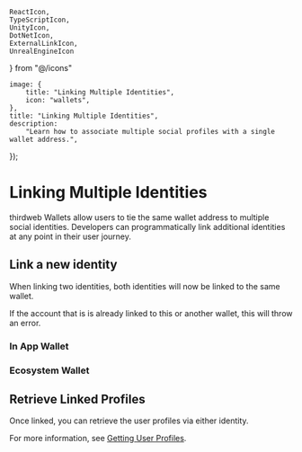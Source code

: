     ReactIcon,
    TypeScriptIcon,
    UnityIcon,
    DotNetIcon,
    ExternalLinkIcon,
    UnrealEngineIcon
} from "@/icons"

	image: {
		title: "Linking Multiple Identities",
		icon: "wallets",
	},
	title: "Linking Multiple Identities",
	description:
		"Learn how to associate multiple social profiles with a single wallet address.",
});

# Linking Multiple Identities

thirdweb Wallets allow users to tie the same wallet address to multiple social identities. Developers can programmatically link additional identities at any point in their user journey.

## Link a new identity

When linking two identities, both identities will now be linked to the same wallet.

<Callout variant='info' title='Linking a pre-existing identity'>
	If the account that is  is already linked to this or another wallet, this will 	throw an error.
</Callout>


### In App Wallet

<div className="my-4 grid gap-2 md:grid-cols-2 lg:grid-cols-3">
    <ArticleIconCard
        title="TypeScript"
        icon={TypeScriptIcon}
        href="/typescript/v5/linkProfile"
    />
    <ArticleIconCard
        title="React"
        icon={ReactIcon}
        href="/react/v5/useLinkProfile"
    />
    <ArticleIconCard
        title="React Native"
        icon={ReactIcon}
        href="/react-native/v5/useLinkProfile"
    />
	<ArticleIconCard
        title=".NET"
        icon={DotNetIcon}
        href="/dotnet/wallets/providers/in-app-wallet#linking-accounts"
    />
    <ArticleIconCard
        title="Unity"
        icon={UnityIcon}
        href="/unity/v5/wallets/in-app-wallet#account-linking"
    />
</div>

### Ecosystem Wallet

<div className="my-4 grid gap-2 md:grid-cols-2 lg:grid-cols-3">
     <ArticleIconCard
        title="TypeScript"
        icon={TypeScriptIcon}
        href="/typescript/v5/linkProfile"
    />
    <ArticleIconCard
        title="React"
        icon={ReactIcon}
        href="/react/v5/useLinkProfile"
    />
    <ArticleIconCard
        title="React Native"
        icon={ReactIcon}
        href="/react-native/v5/useLinkProfile"
    />
	<ArticleIconCard
        title=".NET"
        icon={DotNetIcon}
        href="/dotnet/wallets/providers/ecosystem-wallet#linking-accounts"
    />
    <ArticleIconCard
        title="Unity"
        icon={UnityIcon}
        href="/unity/v5/wallets/ecosystem-wallet#account-linking"
    />
</div>


## Retrieve Linked Profiles

Once linked, you can retrieve the user profiles via either identity.

For more information, see [Getting User Profiles](/connect/wallet/user-management/get-user-profiles).
